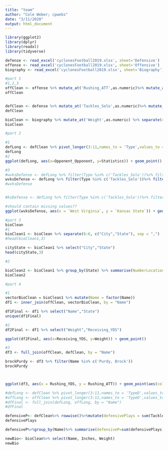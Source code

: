 ```yaml
---
title: "team"
author: "Cole Weber; cpwebs"
date: "3/11/2020"
output: html_document
---
```

```r
library(ggplot2)
library(dplyr)
library(readxl)
library(tidyverse)

defense <- read_excel('cyclonesFootball2019.xlsx', sheet='Defensive')
offense <- read_excel('cyclonesFootball2019.xlsx', sheet='Offensive')
biography <- read_excel('cyclonesFootball2019.xlsx', sheet='Biography')

#part 1
#1,2,3
offClean <- offense %>% mutate_at('Rushing_ATT',as.numeric)%>% mutate_at('Rushing_YDS',as.numeric)%>% mutate_at('Rushing_TD',as.numeric)%>% mutate_at('Receiving_REC',as.numeric)%>% mutate_at('Receiving_YDS',as.numeric)%>% mutate_at('Receiving_TD',as.numeric)%>% mutate_at('Passing_CMP-ATT',as.numeric)%>% mutate_at('Passing_YDS',as.numeric)%>% mutate_at('Passing_TD',as.numeric)%>% mutate_at('Passing_INT',as.numeric)%>% mutate(Name = factor(Name)) %>% mutate(Opponent_Opponent = factor(Opponent_Opponent))
offClean


defClean <- defense %>% mutate_at('Tackles_Solo',as.numeric)%>% mutate_at('Tackles_ASST',as.numeric)%>% mutate_at('Tackles_TFL',as.numeric)%>% mutate_at('Tackles_Sack',as.numeric)%>% mutate_at('Turnover_FF',as.numeric)%>% mutate_at('Turnover_FR',as.numeric)%>% mutate_at('Turnover_INT',as.numeric)%>% mutate_at('Pass_QBH',as.numeric)%>% mutate_at('Pass_PB',as.numeric)%>% mutate(Name = factor(Name)) %>% mutate(Opponent_Opponent = factor(Opponent_Opponent))
defClean

bioClean <- biography %>% mutate_at('Weight',as.numeric) %>% separate(col = Height, into = c('Feet','Inches'), sep = "-")%>% mutate(Feet = as.numeric(Feet))%>% mutate(Inches = as.numeric(Inches))%>% mutate(Feet = Feet *12)%>%rowwise() %>% mutate(Inches = sum(Feet, Inches))%>% select(-Feet)
bioClean

```

```r
#part 2

#1
defLong <- defClean %>% pivot_longer(3:11,names_to = 'Type',values_to = 'Statistics')
defLong
#2
ggplot(defLong, aes(x=Opponent_Opponent, y=Statistics)) + geom_point() + facet_wrap(~Type) + theme(axis.text.x=element_text(color = "black", size=6, angle=60, vjust=.8, hjust=0.8))

#3
#wvksDefense <- defLong %>% filter(Type %in% c('Tackles_Solo'))%>% filter(Opponent_Opponent %in% c('West Virginia','Kansas State'))
wvksDefense <- defLong %>% filter(Type %in% c('Tackles_Solo'))%>% filter(Opponent_Opponent %in% c('West Virginia','Kansas State')) %>% pivot_wider(names_from='Opponent_Opponent', values_from='Statistics')
#wvksDefense


#ksDefense <- defLong %>% filter(Type %in% c('Tackles_Solo'))%>% filter(Opponent_Opponent %in% c('Kansas State'))

#should contain missing values??
ggplot(wvksDefense, aes(x = `West Virginia`, y = `Kansas State`)) + geom_point(aes(color=Name))

```

```r
#part 3 
bioClean
#1
bioClean1 <- bioClean %>% separate(6:6, c("City","State"), sep = ",")
#head(bioClean1,3)

cityState <- bioClean1 %>% select("City","State")
head(cityState,3)

#2

bioClean2 <- bioClean1 %>% group_by(State) %>% summarise(NumberLocation = n())
bioClean2

#part 4

#1
vectorBioClean = bioClean1 %>% mutate(Name = factor(Name))
df1 <- inner_join(offClean, vectorBioClean, by = "Name")

df1Final <- df1 %>% select("Name","State") 
unique(df1Final)

#2
df2Final <- df1 %>% select("Weight","Receiving_YDS") 

ggplot(df2Final, aes(x=Receiving_YDS, y=Weight)) + geom_point()

#3
df3 <- full_join(offClean, defClean, by = "Name")

brockPurdy <- df3 %>% filter(Name %in% c('Purdy, Brock'))
brockPurdy



ggplot(df3, aes(x = Rushing_YDS, y = Rushing_ATT)) + geom_point(aes(color=Name))

#defLong <- defClean %>% pivot_longer(3:11,names_to = 'TypeD',values_to = 'StatisticsD')
#offLong <- offClean %>% pivot_longer(3:12,names_to = 'TypeO',values_to = 'StatisticsO')
#dfFinal <- full_join(defLong, offLong, by = "Name")
#dfFinal

```






```r
defensiveP<- defClean%>% rowwise()%>%mutate(defensivePlays = sum(Tackles_Solo,Tackles_ASST, Tackles_TFL,Tackles_Sack, Turnover_FF, Turnover_FR, Turnover_INT, Pass_QBH,Pass_PB ))%>% select(Name, defensivePlays)
defensivePlays
```


```r
defensiveP%>%group_by(Name)%>% summarise(defensiveP=sum(defensivePlays))

```

```r
newBio<- bioClean%>% select(Name, Inches, Weight)
newBio
```

